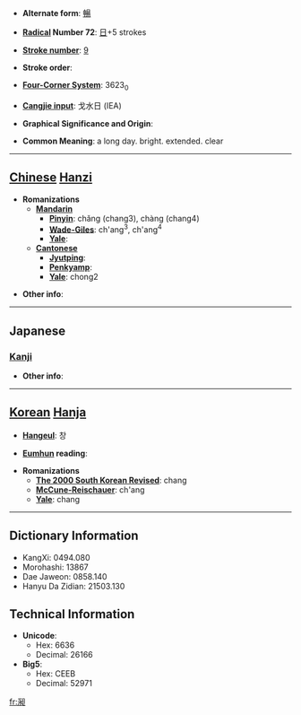 * '''Alternate form''': [[暢]]

* '''[[Wiktionary:Chinese radical index| Radical]] Number 72''': [[Wiktionary:Chinese radical index 日|日]]+5 strokes

* '''[[Wiktionary:Chinese total strokes index|Stroke number]]''': [[Wiktionary:Chinese total strokes index 9|9]]

* '''Stroke order''': 

* '''[[Wiktionary:Chinese four corner index|Four-Corner System]]''': 3623<sub>0</sub>

* '''[[Wiktionary:Chinese Cangjie index|Cangjie input]]''': 戈水日 (IEA)

* '''Graphical Significance and Origin''': 

* '''Common Meaning''': a long day. bright. extended. clear

----

== [[Chinese]] [[Hanzi]] ==

* '''Romanizations'''
** '''[[Mandarin]]'''
*** '''[[Pinyin]]''': chǎng (chang3), chàng (chang4)
*** '''[[Wade-Giles]]''': ch'ang<sup>3</sup>, ch'ang<sup>4</sup>
*** '''[[Yale]]''': 
** '''[[Cantonese]]'''
*** '''[[Jyutping]]''':
*** '''[[Penkyamp]]''': 
*** '''[[Yale]]''': chong2

* '''Other info''': 

----

==Japanese==
===[[Kanji]]===
{{kanji|on readings=[[ちょう]] (chō)
|kun readings=[[ながい]] (nagai), [[とおる]] (tooru), [[のびる]] (nobiru)
}}

* '''Other info''':  

----

== [[Korean]] [[Hanja]] ==

* '''[[Hangeul]]''': 창

* '''[[Eumhun]] reading''': 

* '''Romanizations'''
** '''[[The 2000 South Korean Revised Romanization|The 2000 South Korean Revised]]''': chang
** '''[[McCune-Reischauer]]''': ch'ang
** '''[[Yale]]''': chang

----

== Dictionary Information ==

* KangXi: 0494.080
* Morohashi: 13867
* Dae Jaweon: 0858.140
* Hanyu Da Zidian: 21503.130

== Technical Information ==

* '''Unicode''':
** Hex: 6636
** Decimal: 26166
* '''Big5''':
** Hex: CEEB
** Decimal: 52971

[[fr:昶]]